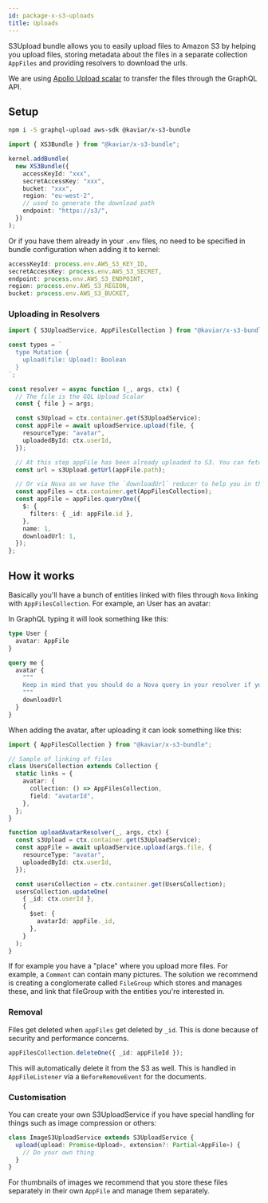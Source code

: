```yaml
---
id: package-x-s3-uploads
title: Uploads
---
```



<PackageHeader version="1.0.0" packageName="x-s3-bundle"  />

S3Upload bundle allows you to easily upload files to Amazon S3 by helping you upload files, storing metadata about the files in a separate collection `AppFiles` and providing resolvers to download the urls.

We are using [Apollo Upload scalar](https://www.apollographql.com/docs/apollo-server/data/file-uploads/) to transfer the files through the GraphQL API.

## Setup

```bash
npm i -S graphql-upload aws-sdk @kaviar/x-s3-bundle
```

```ts
import { XS3Bundle } from "@kaviar/x-s3-bundle";

kernel.addBundle(
  new XS3Bundle({
    accessKeyId: "xxx",
    secretAccessKey: "xxx",
    bucket: "xxx",
    region: "eu-west-2",
    // used to generate the download path
    endpoint: "https://s3/",
  })
);
```

Or if you have them already in your `.env` files, no need to be specified in bundle configuration when adding it to kernel:

```ts
accessKeyId: process.env.AWS_S3_KEY_ID,
secretAccessKey: process.env.AWS_S3_SECRET,
endpoint: process.env.AWS_S3_ENDPOINT,
region: process.env.AWS_S3_REGION,
bucket: process.env.AWS_S3_BUCKET,
```

### Uploading in Resolvers

```ts
import { S3UploadService, AppFilesCollection } from "@kaviar/x-s3-bundle";

const types = `
  type Mutation {
    upload(file: Upload): Boolean
  }
`;

const resolver = async function (_, args, ctx) {
  // The file is the GQL Upload Scalar
  const { file } = args;

  const s3Upload = ctx.container.get(S3UploadService);
  const appFile = await uploadService.upload(file, {
    resourceType: "avatar",
    uploadedById: ctx.userId,
  });

  // At this step appFile has been already uploaded to S3. You can fetch the download url:
  const url = s3Upload.getUrl(appFile.path);

  // Or via Nova as we have the `downloadUrl` reducer to help you in this regard
  const appFiles = ctx.container.get(AppFilesCollection);
  const appFile = appFiles.queryOne({
    $: {
      filters: { _id: appFile.id },
    },
    name: 1,
    downloadUrl: 1,
  });
};
```

## How it works

Basically you'll have a bunch of entities linked with files through `Nova` linking with `AppFilesCollection`. For example, an User has an avatar:

In GraphQL typing it will look something like this:

```ts
type User {
  avatar: AppFile
}
```

```graphql
query me {
  avatar {
    """
    Keep in mind that you should do a Nova query in your resolver if you want this to work as downloadUrl is a reducer.
    """
    downloadUrl
  }
}
```

When adding the avatar, after uploading it can look something like this:

```ts
import { AppFilesCollection } from "@kaviar/x-s3-bundle";

// Sample of linking of files
class UsersCollection extends Collection {
  static links = {
    avatar: {
      collection: () => AppFilesCollection,
      field: "avatarId",
    },
  };
}
```

```ts
function uploadAvatarResolver(_, args, ctx) {
  const s3Upload = ctx.container.get(S3UploadService);
  const appFile = await uploadService.upload(args.file, {
    resourceType: "avatar",
    uploadedById: ctx.userId,
  });

  const usersCollection = ctx.container.get(UsersCollection);
  usersCollection.updateOne(
    { _id: ctx.userId },
    {
      $set: {
        avatarId: appFile._id,
      },
    }
  );
}
```

If for example you have a "place" where you upload more files. For example, a `Comment` can contain many pictures. The solution we recommend is creating a conglomerate called `FileGroup` which stores and manages these, and link that fileGroup with the entities you're interested in.

### Removal

Files get deleted when `appFiles` get deleted by `_id`. This is done because of security and performance concerns.

```ts
appFilesCollection.deleteOne({ _id: appFileId });
```

This will automatically delete it from the S3 as well. This is handled in `AppFileListener` via a `BeforeRemoveEvent` for the documents.

### Customisation

You can create your own S3UploadService if you have special handling for things such as image compression or others:

```ts
class ImageS3UploadService extends S3UploadService {
  upload(upload: Promise<Upload>, extension?: Partial<AppFile>) {
    // Do your own thing
  }
}
```

For thumbnails of images we recommend that you store these files separately in their own `AppFile` and manage them separately.
